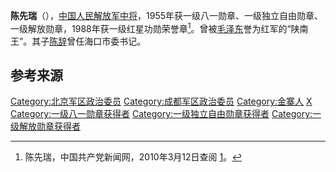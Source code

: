 {{noteTA
|1=zh-hans:蒋介石;zh-hk:蒋介石;zh-tw:蒋中正;
|2=zh-hans:斯大林;zh-hk:史太林;zh-tw:史達林;
|3=zh-cn:朝鲜战争; zh-sg:韩战; zh-tw:韓戰; zh-hk:韓戰;}}
{{Infobox_officeholder
| name = 陈先瑞
| image name =Chen Xianrui.jpg 
| width = 200
| now = 
| period = 
| Sex =
| different name =
| party = {{中国共产党}}
| nationality = {{PRC}}
| Native place =
| date of birth = 1914年8月
| place of birth = {{ROC-1912}}[[河南省|河南省]][[商城县|商城县]]大阎家湾村（今属[[安徽|安徽]][[金寨县|金寨县]]）
| date of death = 1996年1月10日 （82歲）
| place of death = {{PRC}}[[北京|北京]]
| religion = [[共产主义|共产主义]]
| spouse = 
| relatives = 
| educate = 
* 少年时期无
| past =
* 鄂东北游击总司令部所属特务4大队分队长
* 红二十五军手枪团中队长、二二四团营政治委员、二二三团政治处主任
* 鄂陕边游击总司令，红七十四师师长
* 八路军一一五师留守处主任
* 陕甘宁留守兵团警备第四团团长，警备第一旅副旅长
* 河南人民抗日军第三支队司令员兼政治委员
* 中原军区第五师十五旅政治委员
* 豫鄂陕军区副司令员兼参谋长
* 西北民主联军第三十八军副军长，豫西军区副司令员
* 陕南军区副司令员兼第19军副军长
* 陕西省军区副司令员兼参谋长
* 中国人民志愿军第19兵团政治部主任、副政治委员
* 北京军区副政治委员、政治委员
* 成都军区第二政治委员
* 兰州军区顾问
| work =
}}
'''陈先瑞'''（{{bd|1914年|8月|1996年|1月10日}}），[[中国人民解放军中将|中国人民解放军中将]]，1955年获一级八一勋章、一级独立自由勋章、一级解放勋章，1988年获一级红星功勋荣誉章<ref name="官方">陈先瑞，中国共产党新闻网，2010年3月12日查阅 [http://dangshi.people.com.cn/GB/165617/165618/166491/167908/9975061.html]。</ref>。曾被[[毛泽东|毛泽东]]誉为红军的“陕南王”。其子[[陈辞|陈辞]]曾任海口市委书记。

== 参考来源 ==
{{reflist}}

{{中国军事人物小作品}}
{{中國人民解放軍開國中將}}
[[Category:北京军区政治委员|Category:北京军区政治委员]]
[[Category:成都军区政治委员|Category:成都军区政治委员]]
[[Category:金寨人|Category:金寨人]]
[[Category:陈姓|X]]
[[Category:一级八一勋章获得者|Category:一级八一勋章获得者]]
[[Category:一级独立自由勋章获得者|Category:一级独立自由勋章获得者]]
[[Category:一级解放勋章获得者|Category:一级解放勋章获得者]]